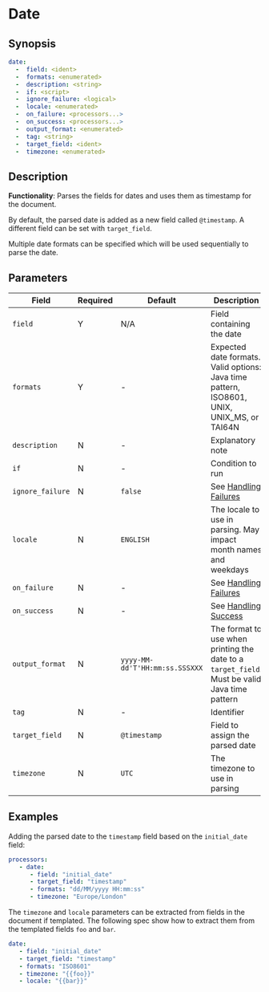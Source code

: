 # Date

## Synopsis

```yaml {2,3}
date:
  -  field: <ident>
  -  formats: <enumerated>
  -  description: <string>
  -  if: <script>
  -  ignore_failure: <logical>
  -  locale: <enumerated>
  -  on_failure: <processors...>
  -  on_success: <processors...>
  -  output_format: <enumerated>
  -  tag: <string>
  -  target_field: <ident>
  -  timezone: <enumerated>
```

## Description

**Functionality**: Parses the fields for dates and uses them as timestamp for the document.

By default, the parsed date is added as a new field called `@timestamp`. A different field can be set with `target_field`.

Multiple date formats can be specified which will be used sequentially to parse the date.

## Parameters

|Field|Required|Default|Description|
|---|---|---|---|
|`field`|Y|N/A|Field containing the date|
|`formats`|Y|-|Expected date formats. Valid options: Java time pattern, ISO8601, UNIX, UNIX_MS, or TAI64N|
|`description`|N|-|Explanatory note|
|`if`|N|-|Condition to run|
|`ignore_failure`|N|`false`|See [Handling Failures](../handling-failures.mdx)|
|`locale`|N|`ENGLISH`|The locale to use in parsing. May impact month names and weekdays|
|`on_failure`|N|-|See [Handling Failures](../handling-failures.mdx)|
|`on_success`|N|-|See [Handling Success](../handling-success.mdx)|
|`output_format`|N|`yyyy-MM-dd'T'HH:mm:ss.SSSXXX`|The format to use when printing the date to a `target_field`. Must be valid Java time pattern|
|`tag`|N|-|Identifier|
|`target_field`|N|`@timestamp`|Field to assign the parsed date|
|`timezone`|N|`UTC`|The timezone to use in parsing|

## Examples

Adding the parsed date to the `timestamp` field based on the `initial_date` field:

```yaml
processors:
   - date:
      - field: "initial_date"
      - target_field: "timestamp"
      - formats: "dd/MM/yyyy HH:mm:ss"
      - timezone: "Europe/London"
```

The `timezone` and `locale` parameters can be extracted from fields in the document if templated. The following spec show how to extract them from the templated fields `foo` and `bar`.

```yaml
date:
   - field: "initial_date"
   - target_field: "timestamp"
   - formats: "ISO8601"
   - timezone: "{{foo}}"
   - locale: "{{bar}}"
```
